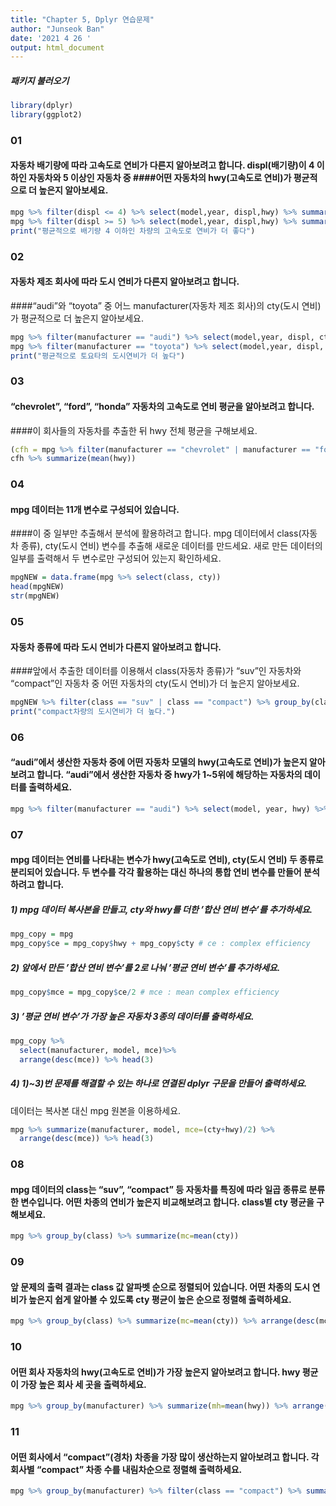 ```yaml
---
title: "Chapter 5, Dplyr 연습문제"
author: "Junseok Ban"
date: '2021 4 26 '
output: html_document
---
```

##### 패키지 불러오기
```r
library(dplyr)
library(ggplot2)
```


### 01
#### 자동차 배기량에 따라 고속도로 연비가 다른지 알아보려고 합니다. displ(배기량)이 4 이하인 자동차와 5 이상인 자동차 중 ####어떤 자동차의 hwy(고속도로 연비)가 평균적으로 더 높은지 알아보세요.
```r
mpg %>% filter(displ <= 4) %>% select(model,year, displ,hwy) %>% summarize(mh = mean(hwy)) # 26.0
mpg %>% filter(displ >= 5) %>% select(model,year, displ,hwy) %>% summarize(mh = mean(hwy)) #18.1
print("평균적으로 배기량 4 이하인 차량의 고속도로 연비가 더 좋다")
```

### 02
#### 자동차 제조 회사에 따라 도시 연비가 다른지 알아보려고 합니다. 
####"audi"와 "toyota" 중 어느 manufacturer(자동차 제조 회사)의 cty(도시 연비)가 평균적으로 더 높은지 알아보세요.
```r
mpg %>% filter(manufacturer == "audi") %>% select(model,year, displ, cty) %>% summarize(mc = mean(cty)) # 17.6
mpg %>% filter(manufacturer == "toyota") %>% select(model,year, displ, cty) %>% summarize(mc = mean(cty)) # 18.5
print("평균적으로 토요타의 도시연비가 더 높다")
```

### 03
#### "chevrolet", "ford", "honda" 자동차의 고속도로 연비 평균을 알아보려고 합니다.
####이 회사들의 자동차를 추출한 뒤 hwy 전체 평균을 구해보세요.
```r
(cfh = mpg %>% filter(manufacturer == "chevrolet" | manufacturer == "ford" | manufacturer == "honda") %>% select(model,year, displ, hwy))
cfh %>% summarize(mean(hwy))
```

### 04
#### mpg 데이터는 11개 변수로 구성되어 있습니다.
####이 중 일부만 추출해서 분석에 활용하려고 합니다. mpg 데이터에서 class(자동차 종류), cty(도시 연비) 변수를 추출해 새로운 데이터를 만드세요. 새로 만든 데이터의 일부를 출력해서 두 변수로만 구성되어 있는지 확인하세요.
```r
mpgNEW = data.frame(mpg %>% select(class, cty))
head(mpgNEW)
str(mpgNEW)
```

### 05
#### 자동차 종류에 따라 도시 연비가 다른지 알아보려고 합니다. 
####앞에서 추출한 데이터를 이용해서 class(자동차 종류)가 "suv"인 자동차와 "compact"인 자동차 중 어떤 자동차의 cty(도시 연비)가 더 높은지 알아보세요.
```r
mpgNEW %>% filter(class == "suv" | class == "compact") %>% group_by(class) %>% summarize(mean(cty))
print("compact차량의 도시연비가 더 높다.")
```

### 06
#### "audi"에서 생산한 자동차 중에 어떤 자동차 모델의 hwy(고속도로 연비)가 높은지 알아보려고 합니다. "audi"에서 생산한 자동차 중 hwy가 1~5위에 해당하는 자동차의 데이터를 출력하세요.
```r
mpg %>% filter(manufacturer == "audi") %>% select(model, year, hwy) %>% arrange(desc(hwy)) %>% head(5)
```


### 07
#### mpg 데이터는 연비를 나타내는 변수가 hwy(고속도로 연비), cty(도시 연비) 두 종류로 분리되어 있습니다. 두 변수를 각각 활용하는 대신 하나의 통합 연비 변수를 만들어 분석하려고 합니다.
#####   1) mpg 데이터 복사본을 만들고, cty와 hwy를 더한 '합산 연비 변수'를 추가하세요.
```r
mpg_copy = mpg
mpg_copy$ce = mpg_copy$hwy + mpg_copy$cty # ce : complex efficiency
```

#####   2) 앞에서 만든 '합산 연비 변수'를 2로 나눠 '평균 연비 변수'를 추가하세요.
```r
mpg_copy$mce = mpg_copy$ce/2 # mce : mean complex efficiency
```

#####   3) '평균 연비 변수'가 가장 높은 자동차 3종의 데이터를 출력하세요.
```r
mpg_copy %>%
  select(manufacturer, model, mce)%>% 
  arrange(desc(mce)) %>% head(3)
```

#####   4) 1)~3)번 문제를 해결할 수 있는 하나로 연결된 dplyr 구문을 만들어 출력하세요. 
데이터는 복사본 대신 mpg 원본을 이용하세요.
```r
mpg %>% summarize(manufacturer, model, mce=(cty+hwy)/2) %>% 
  arrange(desc(mce)) %>% head(3)
```

### 08
#### mpg 데이터의 class는 "suv", "compact" 등 자동차를 특징에 따라 일곱 종류로 분류한 변수입니다. 어떤 차종의 연비가 높은지 비교해보려고 합니다. class별 cty 평균을 구해보세요.
```r
mpg %>% group_by(class) %>% summarize(mc=mean(cty))
```

### 09
#### 앞 문제의 출력 결과는 class 값 알파벳 순으로 정렬되어 있습니다. 어떤 차종의 도시 연비가 높은지 쉽게 알아볼 수 있도록 cty 평균이 높은 순으로 정렬해 출력하세요.
```r
mpg %>% group_by(class) %>% summarize(mc=mean(cty)) %>% arrange(desc(mc))
```

### 10
#### 어떤 회사 자동차의 hwy(고속도로 연비)가 가장 높은지 알아보려고 합니다. hwy 평균이 가장 높은 회사 세 곳을 출력하세요.
```r
mpg %>% group_by(manufacturer) %>% summarize(mh=mean(hwy)) %>% arrange(desc(mh)) %>% head(3)
```

### 11
#### 어떤 회사에서 "compact"(경차) 차종을 가장 많이 생산하는지 알아보려고 합니다. 각 회사별 "compact" 차종 수를 내림차순으로 정렬해 출력하세요.
```r
mpg %>% group_by(manufacturer) %>% filter(class == "compact") %>% summarize(n=n()) %>% arrange(desc(n))
```
